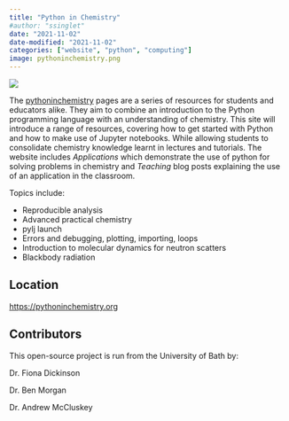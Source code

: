 ```yaml
---
title: "Python in Chemistry"
#author: "ssinglet"
date: "2021-11-02"
date-modified: "2021-11-02"
categories: ["website", "python", "computing"]
image: pythoninchemistry.png
---
```



![](pythoninchemistry.png)



The [pythoninchemistry](https://pythoninchemistry.org) pages are a series of resources for students and educators alike. They aim to combine an introduction to the Python programming language with an understanding of chemistry. This site will introduce a range of resources, covering how to get started with Python and how to make use of Jupyter notebooks. While allowing students to consolidate chemistry knowledge learnt in lectures and tutorials. The website includes _Applications_ which demonstrate the use of python for solving problems in chemistry and _Teaching_ blog posts explaining the use of an application in the classroom.

Topics include:

-   Reproducible analysis
-   Advanced practical chemistry
-   pylj launch
-   Errors and debugging, plotting, importing, loops
-   Introduction to molecular dynamics for neutron scatters
-   Blackbody radiation


## Location {#location}

<https://pythoninchemistry.org>


## Contributors {#contributors}

This open-source project is run from the University of Bath by:

Dr. Fiona Dickinson

Dr. Ben Morgan

Dr. Andrew McCluskey
